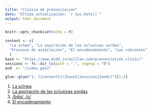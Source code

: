 ```yaml
---
title: "Clínica de pronunciación"
date: "Última actualización: `r Sys.Date()`"
output: html_document
---
```


```r
knitr::opts_chunk$set(echo = F)
```

```r
content <- c(
  "La schwa", "La aspiración de las oclusivas sordas", 
  "Procesos de asimilación", "El encadenamiento", "Las vibrantes"
  )
base <- "https://www.midd.jvcasillas.com/pronunciation_clinic/"
sessions <- fs::dir_ls(path = ".", regexp = "0")
end  <- "/index.pptx"

glue::glue("1. [{content}]({base}{sessions}{end})")[1:2]
```


1. [La schwa](https://www.midd.jvcasillas.com/pronunciation_clinic/01/index.pptx)
1. [La aspiración de las oclusivas sordas](https://www.midd.jvcasillas.com/pronunciation_clinic/02/index.html)
1. [/bdg/, /s/](https://www.midd.jvcasillas.com/pronunciation_clinic/03/index.html)
1. [El encadenamiento]((https://www.midd.jvcasillas.com/pronunciation_clinic/04/index.pptx))
